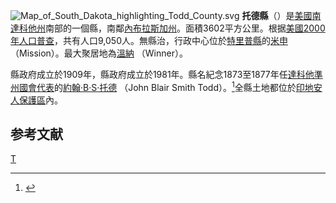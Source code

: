 {{noteTA
|T=zh-hans:托德县 (南达科他州);zh-hk:托德縣 (南達科他州);zh-tw:托德郡 (南達科他州);
}}

{{Otheruses|托德縣|subject=美國南達科他州的一個縣|other=同名的縣}}
[[File:Map_of_South_Dakota_highlighting_Todd_County.svg|right]]
'''托德縣'''（{{lang-en|Todd County}}）是[[美國|美國]][[南達科他州|南達科他州]]南部的一個縣，南鄰[[內布拉斯加州|內布拉斯加州]]。面積3602平方公里。根据[[美國2000年人口普查|美國2000年人口普查]]，共有人口9,050人。無縣治，行政中心位於[[特里普縣_(南達科他州)|特里普縣]]的[[米申_(南達科他州)|米申]] （Mission）。最大聚居地為[[溫納_(南達科他州)|溫納]] （Winner）。

縣政府成立於1909年，縣政府成立於1981年。縣名紀念1873至1877年任[[達科他準州|達科他準州]][[國會代表|國會代表]]的[[約翰·B·S·托德|約翰·B·S·托德]] （John Blair Smith Todd）。<ref>{{cite web |url=http://www.sdcounties.org/42.html |title=存档副本 |accessdate=2007-03-30 |deadurl=yes |archiveurl=https://web.archive.org/web/20070318140416/http://www.sdcounties.org/42.html |archivedate=2007-03-18 }}</ref>全縣土地都位於[[印地安人保護區|印地安人保護區]]內。

==参考文献==
<div class="references-small">
<references />
</div>
[[Category:南達科他州行政區劃|T]]